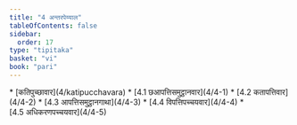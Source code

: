 ```yaml
---
title: "4 अन्तरपेय्याल"
tableOfContents: false
sidebar:
  order: 17
type: "tipitaka"
basket: "vi"
book: "pari"
---
```



<DynamicBreadcrumb />



<TableOfContents book="pari" section="4">
* [कतिपुच्छावार](4/katipucchavara)
* [4.1 छआपत्तिसमुट्ठानवार](4/4-1)
* [4.2 कतापत्तिवार](4/4-2)
* [4.3 आपत्तिसमुट्ठानगाथा](4/4-3)
* [4.4 विपत्तिपच्चयवार](4/4-4)
* [4.5 अधिकरणपच्चयवार](4/4-5)
</TableOfContents>